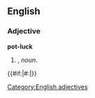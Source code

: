 ==English==

===Adjective===
'''pot-luck'''

# {{form of|Attributive form|[[pot luck]]|nodot=1}}, ''noun''.
{{#if:|#:''{{{2}}}''|}}

[[Category:English adjectives]]
{{rfc-subst}}